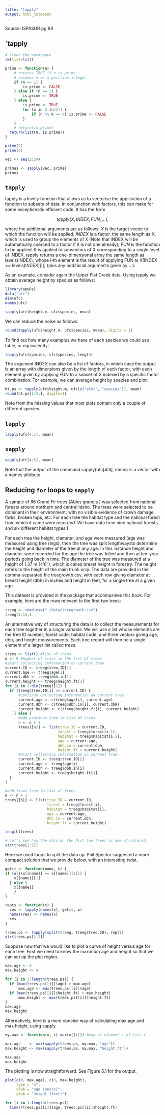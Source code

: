 ```yaml
---
title: "tapply"
output: html_notebook
---
```


Source: ISPASUR pg 99

## `tapply
```r
# clear the workspace
rm(list=ls())

prime <- function(n) {
    # returns TRUE if n is prime
    # assumes n is a positive integer
    if (n == 1) {
        is.prime <- FALSE
    } else if (n == 2) {
        is.prime <- TRUE
    } else {
        is.prime <- TRUE
        for (m in 2:(n/2)) {
            if (n %% m == 0) is.prime <- FALSE
        }
    }
    # return(is.prime)
  return(list(n, is.prime))
}

```

```r
prime(7)
prime(4)
```

```r
vec <- seq(2:24)

primes <- sapply(vec, prime)
primes
```

## `tapply`
tapply is a lovely function that allows us to vectorise the application of a function to subsets of data. In conjunction with factors, this can make for some exceptionally eﬃcient code. It has the form

$$tapply(X, INDEX, FUN, ...),$$

where the additional arguments are as follows: $X$ is the target vector to which the function will be applied; $INDEX$ is a factor, the same length as X, which is used to group the elements of X (Note that INDEX will be automatically coerced to a factor if it is not one already); $FUN$ is the function to be applied. It is applied to subvectors of X corresponding to a single level of INDEX. tapply returns a one-dimensional array the same length as levels(INDEX),  whose i-th element is the result of applying FUN to X[INDEX == levels(INDEX)[i]] (plus any additional arguments given by ...). 

As an example, consider again the Upper Flat Creek data. Using tapply we obtain average height by species as follows:

```r
library(spuRs)
data("ufc")
dim(ufc)
names(ufc)

tapply(ufc$height.m, ufc$species, mean)

```

We can reduce the noise as follows:
```r
round(tapply(ufc$height.m, ufc$species, mean), digits = 1)
```

To ﬁnd out how many examples we have of each species we could use table,
or equivalently:
```r
tapply(ufc$species, ufc$species, length)
```

The argument INDEX can also be a list of factors, in which case the output
is an array with dimensions given by the length of each factor, with each
element given by applying FUN to a subset of X indexed by a speciﬁc factor
combination. For example, we can average height by species and plot:

```r
ht.ps <- tapply(ufc$height.m, ufc[c("plot", "species")], mean)
round(ht.ps[1:5,], digits=1)
```

Note from the missing values that most plots contain only a couple of diﬀerent species.

## `lapply`

```r
lapply(ufc[4:5], mean)
```

## `sapply`
```r
sapply(ufc[4:5], mean)
```

Note that the output of the command sapply(ufc[4:6], mean) is a vector
with a names attribute.

## Reducing `for` loops to `sapply`

A sample of 66 Grand Fir trees (Abies grandis ) was selected from national forests around northern and central Idaho. The trees were selected to be dominant in their environment, with no visible evidence of crown damage, forks, broken tops, etc. For each tree the habitat type and the national forest from which it came were recorded. We have data from nine national forests and six diﬀerent habitat types.1 

For each tree the height, diameter, and age were measured (age was measured using tree rings), then the tree was split lengthwaysto determine the height and diameter of the tree at any age. In this instance height and diameter were recorded for the age the tree was felled and then at ten-year periods going back in time. The diameter of the tree was measured at a height of 1.37 m (4′6′′), which is called breast height in forestry. The height refers to the height of the main trunk only. The data are provided in the comma-separated ﬁle treegrowth.csv, with each row giving diameter at breast height (dbh) in inches and height in feet, for a single tree at a given age. 

This dataset is provided in the package that accompanies this book. For example, here are the rows relevant to the ﬁrst two trees:

```r
treeg <- read.csv("./data/treegrowth.csv")
treeg[1:15,]
```





An alternative way of structuring the data is to collect the measurements for each tree together in a single variable. We will use a list whose elements are the tree ID number; forest code; habitat code; and three vectors giving age, dbh, and height measurements. Each tree record will then be a single element of a larger list called trees.


```r
trees <- list() #list of trees
n <- 0 #number of trees in the list of trees
#start collecting information on current tree
current.ID <- treeg$tree.ID[1]
current.age <- treeg$age[1]
current.dbh <- treeg$dbh.in[1]
current.height <- treeg$height.ft[1]
for (i in 2:dim(treeg)[1]) {
  if (treeg$tree.ID[i] == current.ID) {
      #continue collecting information on current tree
      current.age <- c(treeg$age[i], current.age)
      current.dbh <- c(treeg$dbh.in[i], current.dbh)
      current.height <- c(treeg$height.ft[i], current.height)
    } else {
      #add previous tree to list of trees
      n <- n + 1
      trees[[n]] <- list(tree.ID = current.ID,
                        forest = treeg$forest[i-1],
                        habitat = treeg$habitat[i-1],
                        age = current.age,
                        dbh.in = current.dbh,
                        height.ft = current.height)
      #start collecting information on current tree
      current.ID <- treeg$tree.ID[i]
      current.age <- treeg$age[i]
      current.dbh <- treeg$dbh.in[i]
      current.height <- treeg$height.ft[i]
  }
}

#add final tree to list of trees
n <- n + 1
trees[[n]] <- list(tree.ID = current.ID, 
                   forest = treeg$forest[i], 
                   habitat = treeg$habitat[i], 
                   age = current.age, 
                   dbh.in = current.dbh, 
                   height.ft = current.height)

length(trees)

# Let’s see how the data on the ﬁrst two trees is now structured.
str(trees[1:2])
```

Here we used loops to split the data up. Phil Spector suggested a more compact solution that we provide below, with an interesting twist.

```r
getit <- function(name, x) {
if (all(x[[name]] == x[[name]][1])) {
    x[[name]][1]
  } else {
    x[[name]]
    }
}

repts <- function(x) { 
  res <- lapply(names(x), getit, x)
  names(res) <- names(x)
  res
}

trees.ps <- lapply(split(treeg, treeg$tree.ID), repts)
str(trees.ps[1:2])
```

Suppose now that we would like to plot a curve of height versus age for each tree. First we need to know the maximum age and height so that we can set up the plot region.

```r
max.age <- 0
max.height <- 0

for (i in 1:length(trees.ps)) {
  if (max(trees.ps[[i]]$age) > max.age)
      max.age <- max(trees.ps[[i]]$age)
  if (max(trees.ps[[i]]$height.ft) > max.height)
      max.height <- max(trees.ps[[i]]$height.ft)
}
max.age
max.height
```

Alternatively, here is a more concise way of calculating max.age and
max.height, using sapply.

```r
my.max <- function(x, i) max(x[[i]]) #max of element i of list x

max.age    <- max(sapply(trees.ps, my.max, "age"))
max.height <- max(sapply(trees.ps, my.max, "height.ft"))

max.age
max.height
```

The plotting is now straightforward. See Figure 6.1 for the output.

```r
plot(c(0, max.age), c(0, max.height), 
     type = "n", 
     xlab = "age (years)", 
     ylab = "height (feet)")

for (i in 1:length(trees.ps)) 
  lines(trees.ps[[i]]$age, trees.ps[[i]]$height.ft)
```

